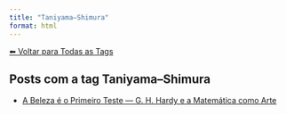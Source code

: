 ```yaml
---
title: "Taniyama–Shimura"
format: html
---
```


[⬅ Voltar para Todas as Tags](../tags.qmd)

## Posts com a tag **Taniyama–Shimura**

- [A Beleza é o Primeiro Teste — G. H. Hardy e a Matemática como Arte](/posts/matematica/beleza-matematica.html)
